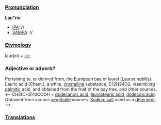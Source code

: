 ===[[Pronunciation]]===
'''Lau"ric'''
*[[IPA]]: //
*[[SAMPA]]: //
===[[Etymology]]===
laur(el) + [[-ic]]
===Adjective or adverb?===
Pertaining to, or derived from, the [[European bay]] or laurel ([[Laurus nobilis]]). Lauric acid (Chem.), a white, [[crystalline]] substance, C12H24O2, resembling [[palmitic]] acid, and obtained from the fruit of the bay tree, and other sources. <-- CH3(CH2)10COOH = [[dodecanoic acid]], [[laurostearic acid]], [[dodecoic acid]]. Obtained from various [[vegetable]] sources. [[Sodium salt]] used as a [[detergent]]. -->
===[[Translations]]===